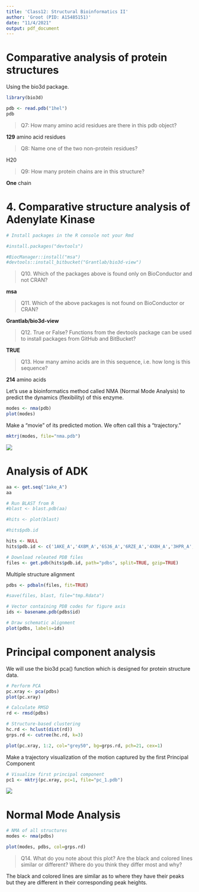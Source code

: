 ```yaml
---
title: 'Class12: Structural Bioinformatics II'
author: 'Groot (PID: A15485151)'
date: "11/4/2021"
output: pdf_document
---
```


# Comparative analysis of protein structures

Using the bio3d package.
```r
library(bio3d)

pdb <- read.pdb("1hel")
pdb
```

> Q7: How many amino acid residues are there in this pdb object? 

**129** amino acid residues

> Q8: Name one of the two non-protein residues? 

H20

> Q9: How many protein chains are in this structure? 

**One** chain

# 4. Comparative structure analysis of Adenylate Kinase

```r
# Install packages in the R console not your Rmd

#install.packages("devtools")

#BiocManager::install("msa")
#devtools::install_bitbucket("Grantlab/bio3d-view")
```

> Q10. Which of the packages above is found only on BioConductor and not CRAN?

**msa**

> Q11. Which of the above packages is not found on BioConductor or CRAN?

**Grantlab/bio3d-view**

> Q12. True or False? Functions from the devtools package can be used to install packages from GitHub and BitBucket?

**TRUE**

> Q13. How many amino acids are in this sequence, i.e. how long is this sequence? 

**214** amino acids

Let's use a bioinformatics method called NMA (Normal Mode Analysis) to predict the dynamics (flexibility) of this enzyme.

```r
modes <- nma(pdb)
plot(modes)
```

Make a "movie" of its predicted motion. We often call this a "trajectory."
```r
mktrj(modes, file="nma.pdb")
```

![](nma.png)

# Analysis of ADK

```r
aa <- get.seq("1ake_A")
aa
```
```r
# Run BLAST from R
#blast <- blast.pdb(aa)
```

```r
#hits <- plot(blast)
```

```r
#hits$pdb.id 
```

```r
hits <- NULL
hits$pdb.id <- c('1AKE_A','4X8M_A','6S36_A','6RZE_A','4X8H_A','3HPR_A','1E4V_A','5EJE_A','1E4Y_A','3X2S_A','6HAP_A','6HAM_A','4K46_A','4NP6_A','3GMT_A','4PZL_A')
```

```r
# Download releated PDB files
files <- get.pdb(hits$pdb.id, path="pdbs", split=TRUE, gzip=TRUE)
```

Multiple structure alignment
```r
pdbs <- pdbaln(files, fit=TRUE)
```

```r
#save(files, blast, file="tmp.Rdata")
```

```r
# Vector containing PDB codes for figure axis
ids <- basename.pdb(pdbs$id)

# Draw schematic alignment
plot(pdbs, labels=ids)
```

# Principal component analysis

We will use the bio3d pca() function which is designed for protein structure data.
```r
# Perform PCA
pc.xray <- pca(pdbs)
plot(pc.xray)
```

```r
# Calculate RMSD
rd <- rmsd(pdbs)

# Structure-based clustering
hc.rd <- hclust(dist(rd))
grps.rd <- cutree(hc.rd, k=3)

plot(pc.xray, 1:2, col="grey50", bg=grps.rd, pch=21, cex=1)
```

Make a trajectory visualization of the motion captured by the first Principal Component
```r
# Visualize first principal component
pc1 <- mktrj(pc.xray, pc=1, file="pc_1.pdb")
```

![](pc1.png)

# Normal Mode Analysis
```r
# NMA of all structures
modes <- nma(pdbs)

plot(modes, pdbs, col=grps.rd)
```

> Q14. What do you note about this plot? Are the black and colored lines similar or different? Where do you think they differ most and why?

The black and colored lines are similar as to where they have their peaks but they are different in their corresponding peak heights.






